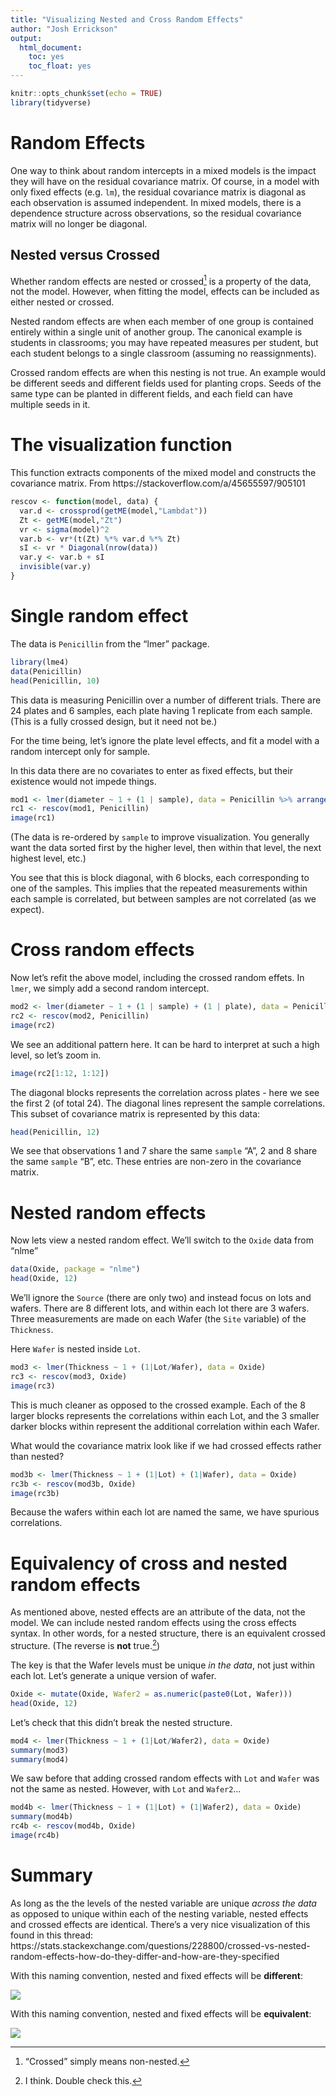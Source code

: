 ```yaml
---
title: "Visualizing Nested and Cross Random Effects"
author: "Josh Errickson"
output:
  html_document:
    toc: yes
    toc_float: yes
---
```


```r
knitr::opts_chunk$set(echo = TRUE)
library(tidyverse)
```

# Random Effects

One way to think about random intercepts in a mixed models is the impact they will have on the residual covariance matrix. Of course, in a model with only fixed effects (e.g. `lm`), the residual covariance matrix is diagonal as each observation is assumed independent. In mixed models, there is a dependence structure across observations, so the residual covariance matrix will no longer be diagonal.

## Nested versus Crossed

Whether random effects are nested or crossed^["Crossed" simply means non-nested.] is a property of the data, not the model. However, when fitting the model, effects can be included as either nested or crossed.

Nested random effects are when each member of one group is contained entirely within a single unit of another group. The canonical example is students in classrooms; you may have repeated measures per student, but each student belongs to a single classroom (assuming no reassignments).

Crossed random effects are when this nesting is not true. An example would be different seeds and different fields used for planting crops. Seeds of the same type can be planted in different fields, and each field can have multiple seeds in it.

# The visualization function

This function extracts components of the mixed model and constructs the covariance matrix. From https://stackoverflow.com/a/45655597/905101

```r
rescov <- function(model, data) {
  var.d <- crossprod(getME(model,"Lambdat"))
  Zt <- getME(model,"Zt")
  vr <- sigma(model)^2
  var.b <- vr*(t(Zt) %*% var.d %*% Zt)
  sI <- vr * Diagonal(nrow(data))
  var.y <- var.b + sI
  invisible(var.y)
}
```

# Single random effect

The data is `Penicillin` from the "lmer" package.

```r
library(lme4)
data(Penicillin)
head(Penicillin, 10)
```

This data is measuring Penicillin over a number of different trials. There are 24 plates and 6 samples, each plate having 1 replicate from each sample. (This is a fully crossed design, but it need not be.)

For the time being, let's ignore the plate level effects, and fit a model with a random intercept only for sample.

In this data there are no covariates to enter as fixed effects, but their existence would not impede things.

```r
mod1 <- lmer(diameter ~ 1 + (1 | sample), data = Penicillin %>% arrange(sample))
rc1 <- rescov(mod1, Penicillin)
image(rc1)
```

(The data is re-ordered by `sample` to improve visualization. You generally want the data sorted first by the higher level, then within that level, the next highest level, etc.)

You see that this is block diagonal, with 6 blocks, each corresponding to one of the samples. This implies that the repeated measurements within each sample is correlated, but between samples are not correlated (as we expect).

# Cross random effects

Now let's refit the above model, including the crossed random effets. In `lmer`, we simply add a second random intercept.

```r
mod2 <- lmer(diameter ~ 1 + (1 | sample) + (1 | plate), data = Penicillin)
rc2 <- rescov(mod2, Penicillin)
image(rc2)
```

We see an additional pattern here. It can be hard to interpret at such a high level, so let's zoom in.

```r
image(rc2[1:12, 1:12])
```

The diagonal blocks represents the correlation across plates - here we see the first 2 (of total 24). The diagonal lines represent the sample correlations. This subset of covariance matrix is represented by this data:

```r
head(Penicillin, 12)
```

We see that observations 1 and 7 share the same `sample` "A", 2 and 8 share the same `sample` "B", etc. These entries are non-zero in the covariance matrix.

# Nested random effects

Now lets view a nested random effect. We'll switch to the `Oxide` data from "nlme"

```r
data(Oxide, package = "nlme")
head(Oxide, 12)
```

We'll ignore the `Source` (there are only two) and instead focus on lots and wafers. There are 8 different lots, and within each lot there are 3 wafers. Three measurements are made on each Wafer (the `Site` variable) of the `Thickness`.

Here `Wafer` is nested inside `Lot`.

```r
mod3 <- lmer(Thickness ~ 1 + (1|Lot/Wafer), data = Oxide)
rc3 <- rescov(mod3, Oxide)
image(rc3)
```

This is much cleaner as opposed to the crossed example. Each of the 8 larger blocks represents the correlations within each Lot, and the 3 smaller darker blocks within represent the additional correlation within each Wafer.

What would the covariance matrix look like if we had crossed effects rather than nested?

```r
mod3b <- lmer(Thickness ~ 1 + (1|Lot) + (1|Wafer), data = Oxide)
rc3b <- rescov(mod3b, Oxide)
image(rc3b)
```

Because the wafers within each lot are named the same, we have spurious correlations.

# Equivalency of cross and nested random effects

As mentioned above, nested effects are an attribute of the data, not the model. We can include nested random effects using the cross effects syntax. In other words, for a nested structure, there is an equivalent crossed structure. (The reverse is **not** true.^[I think. Double check this.])

The key is that the Wafer levels must be unique *in the data*, not just within each lot. Let's generate a unique version of wafer.

```r
Oxide <- mutate(Oxide, Wafer2 = as.numeric(paste0(Lot, Wafer)))
head(Oxide, 12)
```

Let's check that this didn't break the nested structure.

```r
mod4 <- lmer(Thickness ~ 1 + (1|Lot/Wafer2), data = Oxide)
summary(mod3)
summary(mod4)
```

We saw before that adding crossed random effects with `Lot` and `Wafer` was not the same as nested. However, with `Lot` and `Wafer2`...

```r
mod4b <- lmer(Thickness ~ 1 + (1|Lot) + (1|Wafer2), data = Oxide)
summary(mod4b)
rc4b <- rescov(mod4b, Oxide)
image(rc4b)
```


# Summary

As long as the the levels of the nested variable are unique *across the data* as opposed to unique within each of the nesting variable, nested effects and crossed effects are identical. There's a very nice visualization of this found in this thread: https://stats.stackexchange.com/questions/228800/crossed-vs-nested-random-effects-how-do-they-differ-and-how-are-they-specified

With this naming convention, nested and fixed effects will be **different**:

![](https://i.stack.imgur.com/ahXIG.png)

With this naming convention, nested and fixed effects will be **equivalent**:

![](https://i.stack.imgur.com/PPZsq.png)
